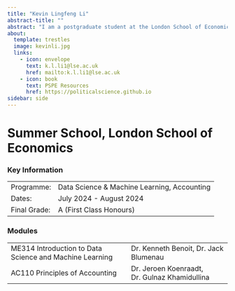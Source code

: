 ```yaml
---
title: "Kevin Lingfeng Li"
abstract-title: ""
abstract: "I am a postgraduate student at the London School of Economics, interested in applied econometrics, political economy, and development economics. I am an intern at the United Nations Development Programme."
about:
  template: trestles
  image: kevinli.jpg
  links:
    - icon: envelope
      text: k.l.li1@lse.ac.uk
      href: mailto:k.l.li1@lse.ac.uk
    - icon: book
      text: PSPE Resources
      href: https://politicalscience.github.io
sidebar: side
---
```


# Summer School, London School of Economics

### Key Information

|              |                                             |
|--------------|---------------------------------------------|
| Programme:   | Data Science & Machine Learning, Accounting |
| Dates:       | July 2024 - August 2024                     |
| Final Grade: | A (First Class Honours)                     |

### Modules

|                                                         |                                               |
|---------------------------------------|---------------------------------|
| ME314 Introduction to Data Science and Machine Learning | Dr. Kenneth Benoit, Dr. Jack Blumenau         |
| AC110 Principles of Accounting                          | Dr. Jeroen Koenraadt, Dr. Gulnaz Khamidullina |
